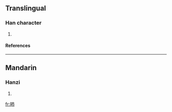 ==Translingual==
===Han character===
{{Han char|rn=72|rad=日|as=04|sn=8|four=|canj=日十月 (AJB)}}
# {{defn|Han|sort=日04}}
====References====
{{Han ref|kx=0490.320|dkj=13782|dj=0851.310|hdz=21489.010|uh=6601|ud=26113}}

----
==Mandarin==
===Hanzi===
{{cmn-hanzi|pin=[[bèi]] ([[bei4]])|wg=pei<sup>4</sup>}}
# {{defn|Mandarin}}

[[fr:昁]]